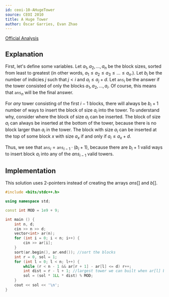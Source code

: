 ```yaml
---
id: ceoi-10-AHugeTower
source: CEOI 2010
title: A Huge Tower
author: Óscar Garries, Evan Zhao
---
```


[Official Analysis](http://ceoi2010.ics.upjs.sk/pub/documents/ceoi_summary.pdf#page=14)

## Explanation

First, let's define some variables.
Let $a_1, a_2, ..., a_n$ be the block sizes, sorted from least to greatest (in other words, $a_1 \leq a_2 \leq a_3 \leq ... \leq a_n$.).
Let $b_i$ be the number of indicies $j$ such that $j < i$ and $a_i \leq a_j + d$.
Let $\texttt{ans}_i$ be the answer if the tower consisted of only the blocks $a_1, a_2, ..., a_i$. Of course, this means that $\texttt{ans}_n$ will be the final answer.

For *any* tower consisting of the first $i - 1$ blocks, there will always be $b_i + 1$ number of ways to insert the block of size $a_i$ into the tower.
To understand why, consider where the block of size $a_i$ can be inserted. The block of size $a_i$ can always be inserted at the bottom of the tower, because there is no block larger than $a_i$ in the tower. The block with size $a_i$ can be inserted at the top of some block $x$ with size $a_x$ if and only if $a_i \leq a_x + d$.

Thus, we see that $\texttt{ans}_i = \texttt{ans}_{i-1} \cdot (b_i + 1)$, because there are $b_i + 1$ valid ways to insert block $a_i$ into any of the $ans_{i-1}$ valid towers.

<LanguageSection>
<CPPSection>

## Implementation
This solution uses 2-pointers instead of creating the arrays $ans[]$ and $b[]$.
```cpp
#include <bits/stdc++.h>

using namespace std;

const int MOD = 1e9 + 9;

int main () {
	int n, d;
	cin >> n >> d;
	vector<int> ar(n);
	for (int i = 0; i < n; i++) {
		cin >> ar[i];
	}
	sort(ar.begin(), ar.end()); //sort the blocks
	int r = 0, sol = 1;
	for (int l = 0; l < n; l++) {
		while (r < n - 1 && ar[r + 1] - ar[l] <= d) r++;
		int dist = r - l + 1; //largest tower we can built when ar[l] block is the base
		sol = (sol * 1LL * dist) % MOD;
	}
	cout << sol << '\n';
}

```

</CPPSection>
</LanguageSection>
